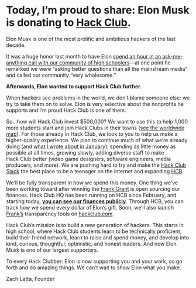 
# Today, I’m proud to share: Elon&nbsp;Musk is donating <Amount amount="$500,000" /> to&nbsp;[Hack&nbsp;Club](https://hackclub.com).

Elon Musk is one of the most prolific and ambitious hackers of the last decade.

It was a huge honor last month to have Elon [spend an hour in an ask-me-anything call with our community of high schoolers](https://youtu.be/riru9OzScwk)—at one point he remarked we were “asking better questions than all the mainstream media” and called our community “very wholesome.”

**Afterwards, Elon wanted to support Hack&nbsp;Club further.**

When hackers see problems in the world, we don’t blame someone else: we try to take them on to solve. Elon is very selective about the nonprofits he supports and I’m proud Hack&nbsp;Club is one of them.

So…how will Hack&nbsp;Club invest $500,000? We want to use this to help 1,000 more students start and join Hack Clubs in their towns ([see the worldwide map](https://hackclub.com/map/)). For those already in Hack&nbsp;Club, we look to you to help us make a higher-quality experience. We plan to continue much of what we’re already doing (and [what I wrote about in January](https://zachinto2020.wordpress.com/2019/12/31/as-midnight-approaches/)): spending as little money as possible at all times, growing slowly, adding diverse staff to make Hack&nbsp;Club better (video game designers, software engineers, media producers, and more). We are pushing hard to try and make the [Hack&nbsp;Club Slack](https://hackclub.com/) the best place to be a teenager on the internet and expanding [HCB](https://hackclub.com/hcb/).

We’ll be fully transparent in how we spend this money. One thing we’ve been working toward after winning the [Frank Grant](https://grant.frank.ly/) is open sourcing our finances. Hack&nbsp;Club HQ has been running on HCB since February, and starting today, [**you can see our finances publicly**](https://hcb.hackclub.com/hq). Through HCB, you can track how we spend every dollar of Elon’s gift. Soon, we’ll also launch [Frank’s](https://frank.ly/) transparency tools on [hackclub.com](https://hackclub.com/).

Hack&nbsp;Club’s mission is to build a new generation of hackers. This starts in high school, where Hack&nbsp;Club students learn to be technically proficient, build their friend network, learn to raise and spend money, and develop into kind, curious, thoughtful, optimistic, and honest leaders. And now Elon Musk is one of our largest supporters.

To every Hack Clubber: Elon is now supporting you and your work, so go forth and do amazing things. We can’t wait to show Elon what you make.

<Signature fname="Zach" lname="Latta" />

Zach Latta, Founder
